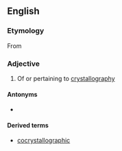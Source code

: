 ==English==

===Etymology===
From {{suffix|en|crystallography|ic}}

===Adjective===
{{en-adj|-}}

# Of or pertaining to [[crystallography]]

====Antonyms====
* {{l|en|noncrystallographic}}

====Derived terms====
* [[cocrystallographic]]